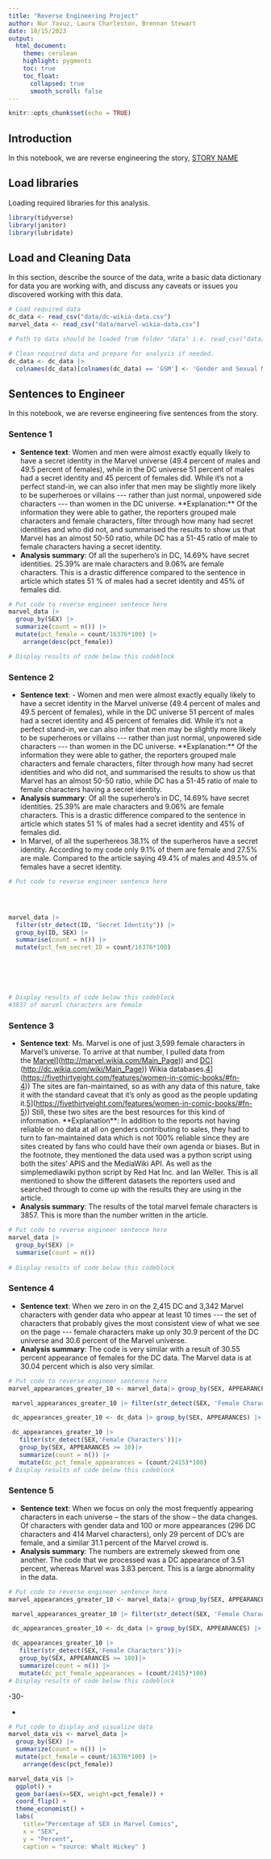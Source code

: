 ```yaml
---
title: "Reverse Engineering Project"
author: Nur Yavuz, Laura Charleston, Brennan Stewart
date: 10/15/2023
output:
  html_document:
    theme: cerulean
    highlight: pygments
    toc: true
    toc_float:
      collapsed: true
      smooth_scroll: false
---
```


```r
knitr::opts_chunk$set(echo = TRUE)
```

## Introduction

In this notebook, we are reverse engineering the story, [STORY NAME](STORY%20URL)

## Load libraries

Loading required libraries for this analysis.

```r
library(tidyverse)
library(janitor)
library(lubridate)
```

## Load and Cleaning Data

In this section, describe the source of the data, write a basic data dictionary for data you are working with, and discuss any caveats or issues you discovered working with this data.

```r
# Load required data
dc_data <- read_csv("data/dc-wikia-data.csv")
marvel_data <- read_csv("data/marvel-wikia-data.csv")

# Path to data should be loaded from folder "data" i.e. read_csv("data/name_of_data.csv")

# Clean required data and prepare for analysis if needed. 
dc_data <- dc_data |> 
  colnames(dc_data)[colnames(dc_data) == 'GSM'] <- 'Gender and Sexual Minorities'

```

## Sentences to Engineer

In this notebook, we are reverse engineering five sentences from the story.

### Sentence 1

-   **Sentence text**: Women and men were almost exactly equally likely to have a secret identity in the Marvel universe (49.4 percent of males and 49.5 percent of females), while in the DC universe 51 percent of males had a secret identity and 45 percent of females did. While it's not a perfect stand-in, we can also infer that men may be slightly more likely to be superheroes or villains \-\-- rather than just normal, unpowered side characters \-\-- than women in the DC universe. \*\*Explanation:\*\* Of the information they were able to gather, the reporters grouped male characters and female characters, filter through how many had secret identities and who did not, and summarised the results to show us that Marvel has an almost 50-50 ratio, while DC has a 51-45 ratio of male to female characters having a secret identity. 
-   **Analysis summary**: Of all the superhero's in DC, 14.69% have secret identities. 25.39% are male characters and 9.06% are female characters. This is a drastic difference compared to the sentence in article which states 51 % of males had a secret identity and 45% of females did.

```r
# Put code to reverse engineer sentence here
marvel_data |>
  group_by(SEX) |>
  summarize(count = n()) |>
  mutate(pct_female = count/16376*100) |>
    arrange(desc(pct_female))

# Display results of code below this codeblock

```

### Sentence 2

-   **Sentence text**: - Women and men were almost exactly equally likely to have a secret identity in the Marvel universe (49.4 percent of males and 49.5 percent of females), while in the DC universe 51 percent of males had a secret identity and 45 percent of females did. While it's not a perfect stand-in, we can also infer that men may be slightly more likely to be superheroes or villains \-\-- rather than just normal, unpowered side characters \-\-- than women in the DC universe. \*\*Explanation:\*\* Of the information they were able to gather, the reporters grouped male characters and female characters, filter through how many had secret identities and who did not, and summarised the results to show us that Marvel has an almost 50-50 ratio, while DC has a 51-45 ratio of male to female characters having a secret identity. 
-   **Analysis summary**: Of all the superhero's in DC, 14.69% have secret identities. 25.39% are male characters and 9.06% are female characters. This is a drastic difference compared to the sentence in article which states 51 % of males had a secret identity and 45% of females did.
-   In Marvel, of all the superhereos 38.1% of the superheros have a secret identity. According to my code only 9.1% of them are female and 27.5% are male. Compared to the article saying 49.4% of males and 49.5% of females have a secret identity.

```r
# Put code to reverse engineer sentence here




marvel_data |> 
  filter(str_detect(ID, "Secret Identity")) |>
  group_by(ID, SEX) |>
  summarise(count = n()) |> 
  mutate(pct_fem_secret_ID = count/16376*100) 






# Display results of code below this codeblock
#3837 of marvel characters are female

```

### Sentence 3

-   **Sentence text**: Ms. Marvel is one of just 3,599 female characters in Marvel's universe. To arrive at that number, I pulled data from the [Marvel](%5Bhttp://marvel.wikia.com/Main_Page)](<http://marvel.wikia.com/Main_Page>)) and [DC](%5Bhttp://dc.wikia.com/wiki/Main_Page)](<http://dc.wikia.com/wiki/Main_Page>)) Wikia databases.[4](%5Bhttps://fivethirtyeight.com/features/women-in-comic-books/#fn-4)](<https://fivethirtyeight.com/features/women-in-comic-books/#fn-4>)) The sites are fan-maintained, so as with any data of this nature, take it with the standard caveat that it's only as good as the people updating it.[5](%5Bhttps://fivethirtyeight.com/features/women-in-comic-books/#fn-5)](<https://fivethirtyeight.com/features/women-in-comic-books/#fn-5>)) Still, these two sites are the best resources for this kind of information. \*\*Explanation\*\*: In addition to the reports not having reliable or no data at all on genders contributing to sales, they had to turn to fan-maintained data which is not 100% reliable since they are sites created by fans who could have their own agenda or biases. But in the footnote, they mentioned the data used was a python script using both the sites' APIS and the MediaWiki API. As well as the simplemediawiki python script by Red Hat Inc. and Ian Weller. This is all mentioned to show the different datasets the reporters used and searched through to come up with the results they are using in the article.
-   **Analysis summary**: The results of the total marvel female characters is 3857. This is more than the number written in the article.

```r
# Put code to reverse engineer sentence here
marvel_data |>
  group_by(SEX) |>
  summarise(count = n())
  
# Display results of code below this codeblock

```

### Sentence 4

-   **Sentence text**: When we zero in on the 2,415 DC and 3,342 Marvel characters with gender data who appear at least 10 times \-\-- the set of characters that probably gives the most consistent view of what we see on the page \-\-- female characters make up only 30.9 percent of the DC universe and 30.6 percent of the Marvel universe.
-   **Analysis summary**: The code is very similar with a result of 30.55 percent appearance of females for the DC data. The Marvel data is at 30.04 percent which is also very similar.

```r
# Put code to reverse engineer sentence here
marvel_appearances_greater_10 <- marvel_data|> group_by(SEX, APPEARANCES) |> filter( APPEARANCES >= 10) 

 marvel_appearances_greater_10 |> filter(str_detect(SEX, 'Female Characters')) |>group_by(SEX, APPEARANCES >= 10) |>summarize(count = n()) |>mutate(marvel_pct_female_appearances = (count/3342)*100)

 dc_appearances_greater_10 <- dc_data |> group_by(SEX, APPEARANCES) |>  filter( APPEARANCES >= 10) 

 dc_appearances_greater_10 |> 
   filter(str_detect(SEX,'Female Characters'))|> 
   group_by(SEX, APPEARANCES >= 10)|> 
   summarize(count = n()) |> 
   mutate(dc_pct_female_appearances = (count/2415)*100)
# Display results of code below this codeblock

```

### Sentence 5

-   **Sentence text**: When we focus on only the most frequently appearing characters in each universe -- the stars of the show -- the data changes. Of characters with gender data and 100 or more appearances (296 DC characters and 414 Marvel characters), only 29 percent of DC's are female, and a similar 31.1 percent of the Marvel crowd is.
-   **Analysis summary**: The numbers are extremely skewed from one another. The code that we processed was a DC appearance of 3.51 percent, whereas Marvel was 3.83 percent. This is a large abnormality in the data.

```r
# Put code to reverse engineer sentence here
marvel_appearances_greater_10 <- marvel_data|> group_by(SEX, APPEARANCES) |> filter( APPEARANCES >= 100) 

 marvel_appearances_greater_10 |> filter(str_detect(SEX, 'Female Characters')) |>group_by(SEX, APPEARANCES >= 100) |>summarize(count = n()) |>mutate(marvel_pct_female_appearances = (count/3342)*100)

 dc_appearances_greater_10 <- dc_data |> group_by(SEX, APPEARANCES) |>  filter( APPEARANCES >= 100) 

 dc_appearances_greater_10 |> 
   filter(str_detect(SEX,'Female Characters'))|> 
   group_by(SEX, APPEARANCES >= 100)|> 
   summarize(count = n()) |> 
   mutate(dc_pct_female_appearances = (count/2415)*100)
# Display results of code below this codeblock

```

-30-

-   

```r
# Put code to display and visualize data
marvel_data_vis <- marvel_data |>
  group_by(SEX) |>
  summarize(count = n()) |>
  mutate(pct_female = count/16376*100) |>
    arrange(desc(pct_female))

marvel_data_vis |>
  ggplot() +
  geom_bar(aes(x=SEX, weight=pct_female)) +
  coord_flip() + 
  theme_economist() +
  labs(
    title="Percentage of SEX in Marvel Comics",
    x = "SEX",
    y = "Percent",
    caption = "source: Whalt Hickey" )
  

```
